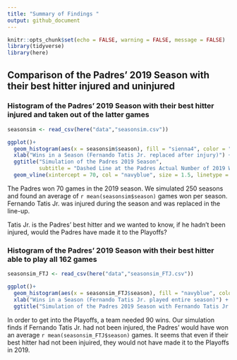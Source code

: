 ```yaml
---
title: "Summary of Findings "
output: github_document
---
```


```r
knitr::opts_chunk$set(echo = FALSE, warning = FALSE, message = FALSE)
library(tidyverse)
library(here)
```

## Comparison of the Padres' 2019 Season with their best hitter injured and uninjured

### Histogram of the Padres' 2019 Season with their best hitter injured and taken out of the latter games
```r
seasonsim <- read_csv(here("data","seasonsim.csv"))

ggplot()+
  geom_histogram(aes(x = seasonsim$season), fill = "sienna4", color = "yellow") +
  xlab("Wins in a Season (Fernando Tatis Jr. replaced after injury)") +
  ggtitle("Simulation of the Padres 2019 Season", 
          subtitle = "Dashed Line at the Padres Actual Number of 2019 Wins of 70") + 
  geom_vline(xintercept = 70, col = "navyblue", size = 1.5, linetype = "dashed")

```

The Padres won 70 games in the 2019 season. We simulated 250 seasons and found an average of `r mean(seasonsim$season)` games won per season. Fernando Tatis Jr. was injured during the season and was replaced in the line-up. 

Tatis Jr. is the Padres' best hitter and we wanted to know, if he hadn't been injured, would the Padres have made it to the Playoffs?

### Histogram of the Padres' 2019 Season with their best hitter able to play all 162 games

```r
seasonsim_FTJ <- read_csv(here("data","seasonsim_FTJ.csv"))

ggplot()+
  geom_histogram(aes(x = seasonsim_FTJ$season), fill = "navyblue", color = "burlywood1") +
  xlab("Wins in a Season (Fernando Tatis Jr. played entire season)") +
  ggtitle("Simulation of the Padres 2019 Season with Fernando Tatis Jr.")
```

In order to get into the Playoffs, a team needed 90 wins. Our simulation finds if Fernando Tatis Jr. had not been injured, the Padres' would have won an average `r mean(seasonsim_FTJ$season)` games. It seems that even if their best hitter had not been injuired, they would not have made it to the Playoffs in 2019. 


